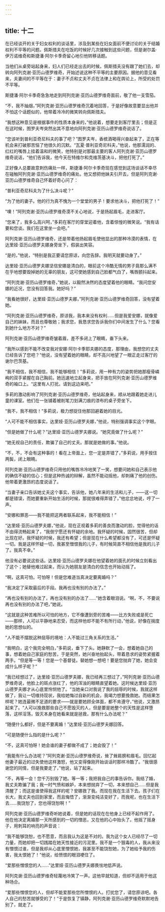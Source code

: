 ```yaml
---
---
---
```

title: 十二
---



在已经谈开的关于妇女权利的谈话里，涉及到某些在妇女面前不便讨论的关于结婚权利不平等的问题。佩斯措夫在吃饭的时候好几次接触到这些问题，但是谢尔盖·伊万诺维奇和斯捷潘·阿尔卡季奇留心地引他转移话题。

当他们从桌旁站起身来，妇人们已经走出去的时候，佩斯措夫没有跟了她们去，却转向阿列克谢·亚历山德罗维奇，开始述说这种不平等的主要原因。据他的意见看来，夫妻间的不平等在于：妻子不贞和丈夫不贞在法律上和在舆论上，所受的处罚不平等。

斯捷潘·阿尔卡季奇急急地走到阿列克谢·亚历山德罗维奇面前，敬了他一支雪茄。

“不，我不抽烟，”阿列克谢·亚历山德罗维奇沉着地回答，于是好像故意要显出他并不怕这个话题似的，他带着冷冷的微笑转向佩斯措夫。

“我想这种意见是根据事件的性质本身来的，”他说着，想要走到客厅里去；但是正在这时候，图罗夫岑突然出其不意地向阿列克谢·亚历山德罗维奇说话了。

“您该听到普利亚奇尼科夫的事了吧？”图罗夫岑，香槟酒喝得兴奋起来了，正在等机会来打破那苦恼了他很久的沉默。“瓦夏·普利亚奇尼科夫，”他说，他那濡润的、红红的嘴唇上挂着温和的微笑，他特别是对那最主要的客人阿列克谢·亚历山德罗维奇说话，“他们告诉我，他今天在特维尔和克维茨基决斗，把他打死了。”

正好像人总要故意刺伤痛处一样，斯捷潘·阿尔卡季奇现在感觉到这场谈话不幸尽在碰触阿列克谢·亚历山德罗维奇的痛处。他又想把他妹夫引开去，但是阿列克谢·亚历山德罗维奇自己怀着好奇心问了：

“普利亚奇尼科夫为了什么决斗呢？”

“为了他的妻子。他的行为真不愧为一个堂堂的男子！要求他决斗，把他打死了！”

“噢！”阿列克谢·亚历山德罗维奇漠不关心地说，于是扬起眉毛，走进客厅。

“您来了，我多么高兴呵，”多莉在客厅的穿堂迎着他，含着惊惶的微笑说。“我有话要和您谈。我们在这里坐一会吧。”

阿列克谢·亚历山德罗维奇，还是带着他扬起眉毛使他显出的那种冷漠的表情，在达里娅·亚历山德罗夫娜身旁坐下，假装出笑容。

“是的，”他说，“特别是我正要请您原谅，向您告辞。我明天就要动身了。”

达里娅·亚历山德罗夫娜坚信安娜是清白的，眼前这个冷酷无情的男子竟那么满不在乎地想要毁掉她的无辜的朋友，这可使她感到自己脸都气白了，嘴唇颤抖起来。

“阿列克谢·亚历山德罗维奇，”她说，以毅然决然的态度望着他的眼睛。“我问您安娜的近况，您没有回答我。她好吗？”

“我看她很好，达里娅·亚历山德罗夫娜，”阿列克谢·亚历山德罗维奇回答，没有望着她。

“阿列克谢·亚历山德罗维奇，原谅我，我本来没有权利……但是我爱安娜，就像爱自己的妹妹，而且也尊敬她；我求您，我恳求您告诉我你们中间发生了什么？您看到她什么地方不对？”

阿列克谢·亚历山德罗维奇皱着眉，差不多闭上了眼睛，垂下头来。

“我所以感到不能不改变我对安娜·阿尔卡季耶夫娜的态度，那理由，我想您的丈夫已经告诉了您吧？”他说，没有望着她的眼睛，却不高兴地望了一眼正走过客厅的谢尔巴茨基。

“我不相信，我不相信，我不能够相信！”多莉说，用一种有力的姿势把她那瘦骨嶙峋的双手紧握在自己胸前。她迅速地立起身来，把手放在阿列克谢·亚历山德罗维奇的袖口上。“这里有人打扰。请到这边来吧。”

多莉的激动影响了阿列克谢·亚历山德罗维奇，他站起身来，顺从地跟着她走进儿童的课室。他们在一张铺着被削笔刀划满刀痕的漆布的桌子旁坐下。

“我不，我不相信！”多莉说，极力想捉住他那回避着她的目光。

“人可不能不相信事实，达里娅·亚历山德罗夫娜，”他说，特别强调事实这个字眼。

“但是她做了什么呢？”达里娅·亚历山德罗夫娜说。“她究竟做了什么呢？”

“她无视自己的责任，欺骗了自己的丈夫。那就是她做的事。”他说。

“不，不，不会有这种事的！看在上帝面上，您一定是弄错了，”多莉说，用手按住两鬓，闭上眼睛。

阿列克谢·亚历山德罗维奇只用他的嘴唇冷冷地笑了一笑，想要问她和自己表示他的确信不疑的信心；但是这种热诚的辩解，虽然不能动摇他，却刺痛了他的创伤。他带着更激昂的态度说话了。

“当妻子亲口告诉她丈夫这个事实，告诉他，她八年来的生活和儿子，——这一切都是错误，而她要重新开始生活的时候，那就很难得弄错了，”他忿忿地说，哼了一声。

“安娜和罪恶——我不能把这两者联系起来，我不能相信！”

“达里娅·亚历山德罗夫娜，”他说，现在正视着多莉的善良而激动的脸，觉得他的话不由得流畅起来了，“我倒宁愿还有怀疑的余地。我怀疑的时候，固然很苦，但却比现在好。我怀疑的时候，我还有希望；但是现在什么希望都没有了，可还是怀疑一切。我是这样怀疑一切，我甚至憎恨我的儿子，有时候简直不相信他是我的儿子了。我真不幸。”

他没有必要说这些话。达里娅·亚历山德罗夫娜在他望着她的面孔的时候立刻看出了这个；她替他难过起来，而认为她朋友是清白的信念也开始动摇了。

“啊，这真可怕，可怕呀！但是您难道当真决定要离婚吗？”

“我决定了采取最后的手段。我再也没有别的办法了。”

“再也没有别的办法了，再也没有别的办法了……”她含着眼泪说。“啊，不，不要说再也没有别的办法了吧，”她说。

“这就是这种苦难所以可怕的地方，它不像遭到旁的苦难——比方失败或是死亡——那样，人可以平静地来忍受，而这样他却不能不有所行动，”他说，好像在揣度她的思想似的。

“人不能不摆脱这种屈辱的境地：人不能过三角关系的生活。”

“我明白，这个我完全明白，”多莉说，垂下了头。她静默了一会，想着她自己的事，想着她自己家庭的愁苦，于是突然，她兴奋地抬起头，带着恳求的姿势紧握着两手。“但是等一等！您是一个基督徒。替她想一想吧！要是您抛弃了她，她会变成什么样子呢？”

“我已经想过了，达里娅·亚历山德罗夫娜，我已经再三想过了，”阿列克谢·亚历山德罗维奇说，他脸上的斑点涨红了，他的浑浊的眼睛直望着她。这时候达里娅·亚历山德罗夫娜才从心底里怜悯他了。“当她亲口对我说了我的屈辱的时候，我就这样做了，我让一切维持现状，我给她悔过自新的机会，我竭力想要挽救她。而结果怎样呢？她连最微不足道的要求——就是要她顾全体面，都不肯遵守，”他说，又激昂起来了。“人可以挽救那些自己不愿毁灭的人，但是要是她整个的天性是这样堕落，这样淫荡，毁灭本身在她看来就是拯救，那有什么办法呢？”

“随便什么都好，但是不要离婚！”达里娅·亚历山德罗夫娜回答。

“可是随便什么指的是什么呢？”

“不，这真可怕呀！她会谁的妻子都做不成了；她会毁了！”

“我能有什么办法呢？”阿列克谢·亚历山德罗维奇说，耸了耸肩膀和眉毛。回忆起他妻子最近的过失使他这样激怒，他又变得像刚开始谈话时那样冷酷了。“我很感谢您的同情，但是我要走了，”他说，站了起来。

“不，再等一会！您千万别毁了她。等一等；我把我自己的事告诉你。我结了婚，我丈夫欺骗了我；我一时气愤和嫉妒，本来想抛弃了一切，本来想自己……但是我清醒了；而这是谁使得我这样的呢？安娜救了我。而现在我在生活下去。孩子们在长大，我丈夫也回到家里，而且悔悟了，渐渐变纯洁变好了，而我呢，也在生活下去……我饶恕了，您也得饶恕啊！”

阿列克谢·亚历山德罗维奇听她说着，但是她的话现在在他身上已经不起作用了。他在他决定离婚那一天所感到的一切的憎恶，又在他的心中抬头了。他摇了摇身子，用刺耳的响亮的声音说：

“我不能够饶恕，也不愿意，而且我认为这是不对的。我为这个女人已经尽了一切力量，而她却把一切践踏在她天性接近的污泥里。我不是一个狠毒的人，我从来没有憎恨过谁，但是我却从心底里憎恨她，我甚至不能饶恕她，为了她给予我的伤害，我太恨她了！”他说，给愤恨的眼泪哽住了。

“爱那些憎恨您的人……”达里娅·亚历山德罗夫娜畏怯地低声说。

阿列克谢·亚历山德罗维奇轻蔑地冷笑了一声。这他早就知道，但却不适用于他这种场合。

“爱那些憎恨您的人，但却不能爱那些您所憎恨的人。打扰您了，请您原谅吧。各人自己的愁苦就够受的了！”于是恢复了镇静，阿列克谢·亚历山德罗维奇默默地告别了，就走了。